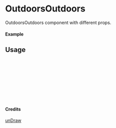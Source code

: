 
<Meta of={OutdoorsOutdoors} title="unDraw/OutdoorsOutdoors" />

# OutdoorsOutdoors

OutdoorsOutdoors component with different props.

#### Example

<Canvas of={OutdoorsOutdoors.Primary} />

## Usage

```ts
import { OutdoorsOutdoors } from "yadl-ui";

const Example = () => {
  return (
      <OutdoorsOutdoors />
  );
};

export default Example;
```

#### Credits
[unDraw](https://undraw.co/illustrations)
